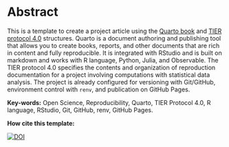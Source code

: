 # Abstract {.unnumbered .unlisted}

This is a template to create a project article using the [Quarto book](https://quarto.org/docs/books/) and [TIER protocol 4.0](https://www.projecttier.org/tier-protocol/protocol-4-0/) structures. Quarto is a document authoring and publishing tool that allows you to create books, reports, and other documents that are rich in content and fully reproducible. It is integrated with RStudio and is built on markdown and works with R language, Python, Julia, and Observable. The TIER protocol 4.0 specifies the contents and organization of reproduction documentation for a project involving computations with statistical data analysis. The project is already configured for versioning with Git/GitHub, environment control with `renv`, and publication on GitHub Pages.

**Key-words:** Open Science, Reproducibility, Quarto, TIER Protocol 4.0, R language, RStudio, Git, GitHub, renv, GitHub Pages.

**How cite this template:**

<a href="https://doi.org/10.5281/zenodo.10443127"><img src="https://zenodo.org/badge/DOI/10.5281/zenodo.10443127.svg" alt="DOI"></a>

